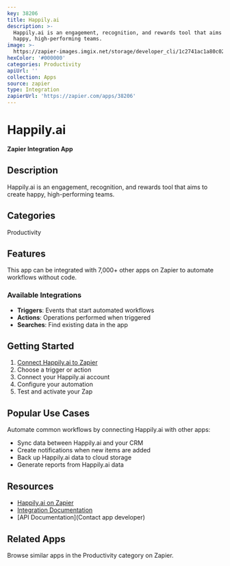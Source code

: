 ```yaml
---
key: 38206
title: Happily.ai
description: >-
  Happily.ai is an engagement, recognition, and rewards tool that aims to create
  happy, high-performing teams.
image: >-
  https://zapier-images.imgix.net/storage/developer_cli/1c2741ac1a80c025fb614ef177766390.png?auto=format%2Ccompress&ixlib=python-3.0.0&q=50
hexColor: '#000000'
categories: Productivity
apiUrl: ''
collection: Apps
source: zapier
type: Integration
zapierUrl: 'https://zapier.com/apps/38206'
---
```

# Happily.ai

**Zapier Integration App**

## Description

Happily.ai is an engagement, recognition, and rewards tool that aims to create happy, high-performing teams.

## Categories

Productivity

## Features

This app can be integrated with 7,000+ other apps on Zapier to automate workflows without code.

### Available Integrations

- **Triggers**: Events that start automated workflows
- **Actions**: Operations performed when triggered
- **Searches**: Find existing data in the app

## Getting Started

1. [Connect Happily.ai to Zapier](https://zapier.com/apps/38206)
2. Choose a trigger or action
3. Connect your Happily.ai account
4. Configure your automation
5. Test and activate your Zap

## Popular Use Cases

Automate common workflows by connecting Happily.ai with other apps:

- Sync data between Happily.ai and your CRM
- Create notifications when new items are added
- Back up Happily.ai data to cloud storage
- Generate reports from Happily.ai data

## Resources

- [Happily.ai on Zapier](https://zapier.com/apps/38206)
- [Integration Documentation](https://zapier.com/apps/38206/integrations)
- [API Documentation](Contact app developer)

## Related Apps

Browse similar apps in the Productivity category on Zapier.
